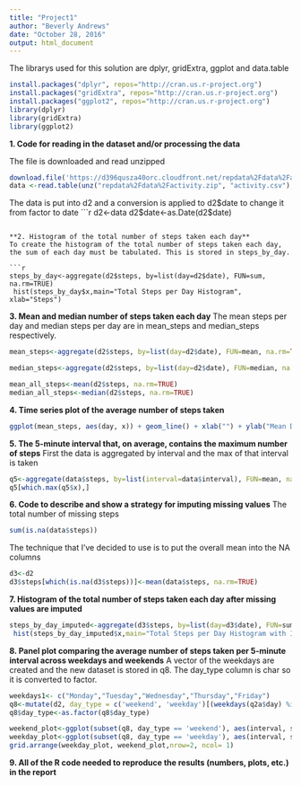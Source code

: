 ---
title: "Project1"
author: "Beverly Andrews"
date: "October 28, 2016"
output: html_document
---
The librarys used for this solution are dplyr, gridExtra, ggplot and data.table
```{r}

install.packages("dplyr", repos="http://cran.us.r-project.org")
install.packages("gridExtra", repos="http://cran.us.r-project.org")
install.packages("ggplot2", repos="http://cran.us.r-project.org")
library(dplyr)
library(gridExtra)
library(ggplot2)


```
**1. Code for reading in the dataset and/or processing the data**

The file is downloaded and read unzipped
```{r echo = TRUE}
download.file('https://d396qusza40orc.cloudfront.net/repdata%2Fdata%2Factivity.zip', 'C:/Users/bever/Documents/R/Rscripts/ReproducibleResearch/Project1/repdata%2Fdata%2Factivity.zip')
data <-read.table(unz("repdata%2Fdata%2Factivity.zip", "activity.csv"), header=T, quote="\"", sep=",")
```

The data is put into d2 and a conversion is applied to d2$date to change it from factor to date
```{r echo = TRUE}
d2<-data
d2$date<-as.Date(d2$date)
```

**2. Histogram of the total number of steps taken each day**
To create the histogram of the total number of steps taken each day, the sum of each day must be tabulated. This is stored in steps_by_day.

```{r echo = TRUE}
steps_by_day<-aggregate(d2$steps, by=list(day=d2$date), FUN=sum, na.rm=TRUE)
 hist(steps_by_day$x,main="Total Steps per Day Histogram", xlab="Steps")
```

**3. Mean and median number of steps taken each day**
The mean steps per day and median steps per day are in mean_steps and median_steps respectively.

```{r echo = TRUE}
mean_steps<-aggregate(d2$steps, by=list(day=d2$date), FUN=mean, na.rm=TRUE)

median_steps<-aggregate(d2$steps, by=list(day=d2$date), FUN=median, na.rm=TRUE)

mean_all_steps<-mean(d2$steps, na.rm=TRUE)
median_all_steps<-median(d2$steps, na.rm=TRUE)
```

**4. Time series plot of the average number of steps taken**
```{r echo = TRUE}
ggplot(mean_steps, aes(day, x)) + geom_line() + xlab("") + ylab("Mean Daily Steps")
```

**5. The 5-minute interval that, on average, contains the maximum number of steps**
First the data is aggregated by interval and the max of that interval is taken
```{r echo = TRUE}
q5<-aggregate(data$steps, by=list(interval=data$interval), FUN=mean, na.rm=TRUE)
q5[which.max(q5$x),]
```


**6. Code to describe and show a strategy for imputing missing values**
The total number of missing steps
```{r echo = TRUE}
sum(is.na(data$steps))
```
The technique that I've decided to use is to put the overall mean into the NA columns
```{r echo = TRUE}
d3<-d2
d3$steps[which(is.na(d3$steps))]<-mean(data$steps, na.rm=TRUE)
```


**7. Histogram of the total number of steps taken each day after missing values are imputed**
```{r echo = TRUE}
steps_by_day_imputed<-aggregate(d3$steps, by=list(day=d3$date), FUN=sum, na.rm=TRUE)
 hist(steps_by_day_imputed$x,main="Total Steps per Day Histogram with Imputed Values", xlab="Steps")
```

**8. Panel plot comparing the average number of steps taken per 5-minute interval across weekdays and weekends**
A vector of the weekdays are created and the new dataset is stored in q8. The day_type column is char so it is converted to factor.
```{r echo = TRUE}
weekdays1<- c("Monday","Tuesday","Wednesday","Thursday","Friday")
q8<-mutate(d2, day_type = c('weekend', 'weekday')[(weekdays(q2a$day) %in% weekdays1)+1L] )
q8$day_type<-as.factor(q8$day_type)

weekend_plot<-ggplot(subset(q8, day_type == 'weekend'), aes(interval, steps)) + geom_line()+xlab("Interval")+ylab('steps')+ggtitle("Weekend")
weekday_plot<-ggplot(subset(q8, day_type == 'weekday'), aes(interval, steps)) + geom_line()+xlab("Interval")+ylab('steps')+ggtitle("Weekday")
grid.arrange(weekday_plot, weekend_plot,nrow=2, ncol= 1)
```

**9. All of the R code needed to reproduce the results (numbers, plots, etc.) in the report**


